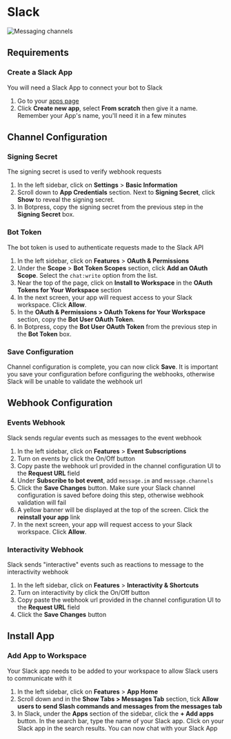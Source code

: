 # Slack

![Messaging channels](/docs/content/slack-banner.png)

## Requirements

### Create a Slack App

You will need a Slack App to connect your bot to Slack

1. Go to your [apps page](https://api.slack.com/apps)
1. Click **Create new app**, select **From scratch** then give it a name. Remember your App's name, you'll need it in a few minutes

## Channel Configuration

### Signing Secret

The signing secret is used to verify webhook requests

1. In the left sidebar, click on **Settings** > **Basic Information**
1. Scroll down to **App Credentials** section. Next to **Signing Secret**, click **Show** to reveal the signing secret.
1. In Botpress, copy the signing secret from the previous step in the **Signing Secret** box.

### Bot Token

The bot token is used to authenticate requests made to the Slack API

1. In the left sidebar, click on **Features** > **OAuth & Permissions**
1. Under the **Scope** > **Bot Token Scopes** section, click **Add an OAuth Scope**. Select the `chat:write` option from the list.
1. Near the top of the page, click on **Install to Workspace** in the **OAuth Tokens for Your Workspace** section
1. In the next screen, your app will request access to your Slack workspace. Click **Allow**.
1. In the **OAuth & Permissions > OAuth Tokens for Your Workspace** section, copy the **Bot User OAuth Token**.
1. In Botpress, copy the **Bot User OAuth Token** from the previous step in the **Bot Token** box.

### Save Configuration

Channel configuration is complete, you can now click **Save**. It is important you save your configuration before configuring the webhooks, otherwise Slack will be unable to validate the webhook url

## Webhook Configuration

### Events Webhook

Slack sends regular events such as messages to the event webhook

1. In the left sidebar, click on **Features** > **Event Subscriptions**
1. Turn on events by click the On/Off button
1. Copy paste the webhook url provided in the channel configuration UI to the **Request URL** field
1. Under **Subscribe to bot event**, add `message.im` and `message.channels`
1. Click the **Save Changes** button. Make sure your Slack channel configuration is saved before doing this step, otherwise webhook validation will fail
1. A yellow banner will be displayed at the top of the screen. Click the **reinstall your app** link
1. In the next screen, your app will request access to your Slack workspace. Click **Allow**.

### Interactivity Webhook

Slack sends "interactive" events such as reactions to message to the interactivity webhook

1. In the left sidebar, click on **Features** > **Interactivity & Shortcuts**
1. Turn on interactivity by click the On/Off button
1. Copy paste the webhook url provided in the channel configuration UI to the **Request URL** field
1. Click the **Save Changes** button

## Install App

### Add App to Workspace

Your Slack app needs to be added to your workspace to allow Slack users to communicate with it

1. In the left sidebar, click on **Features** > **App Home**
1. Scroll down and in the **Show Tabs > Messages Tab** section, tick **Allow users to send Slash commands and messages from the messages tab**
1. In Slack, under the **Apps** section of the sidebar, click the **+ Add apps** button. In the search bar, type the name of your Slack app. Click on your Slack app in the search results. You can now chat with your Slack App
